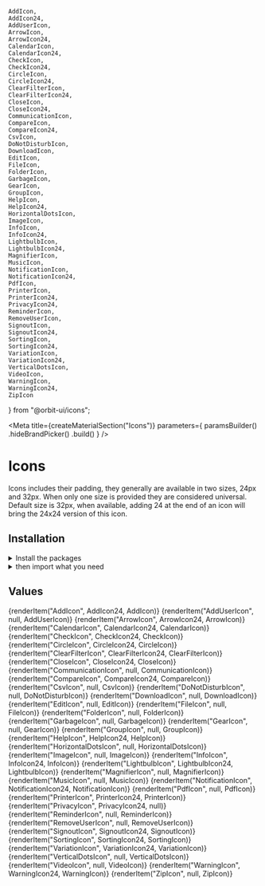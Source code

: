     AddIcon,
    AddIcon24,
    AddUserIcon,
    ArrowIcon,
    ArrowIcon24,
    CalendarIcon,
    CalendarIcon24,
    CheckIcon,
    CheckIcon24,
    CircleIcon,
    CircleIcon24,
    ClearFilterIcon,
    ClearFilterIcon24,
    CloseIcon,
    CloseIcon24,
    CommunicationIcon,
    CompareIcon,
    CompareIcon24,
    CsvIcon,
    DoNotDisturbIcon,
    DownloadIcon,
    EditIcon,
    FileIcon,
    FolderIcon,
    GarbageIcon,
    GearIcon,
    GroupIcon,
    HelpIcon,
    HelpIcon24,
    HorizontalDotsIcon,
    ImageIcon,
    InfoIcon,
    InfoIcon24,
    LightbulbIcon,
    LightbulbIcon24,
    MagnifierIcon,
    MusicIcon,
    NotificationIcon,
    NotificationIcon24,
    PdfIcon,
    PrinterIcon,
    PrinterIcon24,
    PrivacyIcon24,
    ReminderIcon,
    RemoveUserIcon,
    SignoutIcon,
    SignoutIcon24,
    SortingIcon,
    SortingIcon24,
    VariationIcon,
    VariationIcon24,
    VerticalDotsIcon,
    VideoIcon,
    WarningIcon,
    WarningIcon24,
    ZipIcon
} from "@orbit-ui/icons";

<Meta
    title={createMaterialSection("Icons")}
    parameters={
        paramsBuilder()
            .hideBrandPicker()
            .build()
    }
/>

# Icons

Icons includes their padding, they generally are available in two sizes, 24px and 32px. When only one size is provided they are considered universal. Default size is 32px, when available, adding 24 at the end of an icon will bring the 24x24 version of this icon.

## Installation

<details><summary >Install the packages</summary>

Install from <a href={INSTALLATION_PAGE}>the React bundle</a> or as a single package:

```bash
npm install @orbit-ui/icons
```
</details>

<details><summary >then import what you need</summary>

As a react component:

```jsx
import { IconName } from "@orbit-ui/icons";
```

As an image:

```jsx
import IconName from "@orbit-ui/icons/icon-name.svg";

<img src={IconName} />
```

As a background image:

```css
.name-icon: {
    background: url("~@orbit-ui/icons/icon-name.svg");
}
```

</details>

## Values

<IconGallery getDisplayName={getDisplayName} getCopyValue={getItemCopyValue}>
    {renderItem("AddIcon", AddIcon24, AddIcon)}
    {renderItem("AddUserIcon", null, AddUserIcon)}
    {renderItem("ArrowIcon", ArrowIcon24, ArrowIcon)}
    {renderItem("CalendarIcon", CalendarIcon24, CalendarIcon)}
    {renderItem("CheckIcon", CheckIcon24, CheckIcon)}
    {renderItem("CircleIcon", CircleIcon24, CircleIcon)}
    {renderItem("ClearFilterIcon", ClearFilterIcon24, ClearFilterIcon)}
    {renderItem("CloseIcon", CloseIcon24, CloseIcon)}
    {renderItem("CommunicationIcon", null, CommunicationIcon)}
    {renderItem("CompareIcon", CompareIcon24, CompareIcon)}
    {renderItem("CsvIcon", null, CsvIcon)}
    {renderItem("DoNotDisturbIcon", null, DoNotDisturbIcon)}
    {renderItem("DownloadIcon", null, DownloadIcon)}
    {renderItem("EditIcon", null, EditIcon)}
    {renderItem("FileIcon", null, FileIcon)}
    {renderItem("FolderIcon", null, FolderIcon)}
    {renderItem("GarbageIcon", null, GarbageIcon)}
    {renderItem("GearIcon", null, GearIcon)}
    {renderItem("GroupIcon", null, GroupIcon)}
    {renderItem("HelpIcon", HelpIcon24, HelpIcon)}
    {renderItem("HorizontalDotsIcon", null, HorizontalDotsIcon)}
    {renderItem("ImageIcon", null, ImageIcon)}
    {renderItem("InfoIcon", InfoIcon24, InfoIcon)}
    {renderItem("LightbulbIcon", LightbulbIcon24, LightbulbIcon)}
    {renderItem("MagnifierIcon", null, MagnifierIcon)}
    {renderItem("MusicIcon", null, MusicIcon)}
    {renderItem("NotificationIcon", NotificationIcon24, NotificationIcon)}
    {renderItem("PdfIcon", null, PdfIcon)}
    {renderItem("PrinterIcon", PrinterIcon24, PrinterIcon)}
    {renderItem("PrivacyIcon", PrivacyIcon24, null)}
    {renderItem("ReminderIcon", null, ReminderIcon)}
    {renderItem("RemoveUserIcon", null, RemoveUserIcon)}
    {renderItem("SignoutIcon", SignoutIcon24, SignoutIcon)}
    {renderItem("SortingIcon", SortingIcon24, SortingIcon)}
    {renderItem("VariationIcon", VariationIcon24, VariationIcon)}
    {renderItem("VerticalDotsIcon", null, VerticalDotsIcon)}
    {renderItem("VideoIcon", null, VideoIcon)}
    {renderItem("WarningIcon", WarningIcon24, WarningIcon)}
    {renderItem("ZipIcon", null, ZipIcon)}
</IconGallery>
